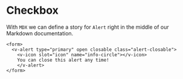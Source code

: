 <!--- Checkbox.stories.mdx --->

<!--- This is your Story template function, shown here in React -->


<Meta title="MDX/Alert" component={Alert} />

# Checkbox

With `MDX` we can define a story for `Alert` right in the middle of our Markdown documentation.

<Canvas>
  <Story name="all checkboxes">
  
    <form>
      <v-alert type="primary" open closable class="alert-closable">
        <v-icon slot="icon" name="info-circle"></v-icon>
        You can close this alert any time!
        </v-alert>
    </form>
  </Story>
</Canvas>